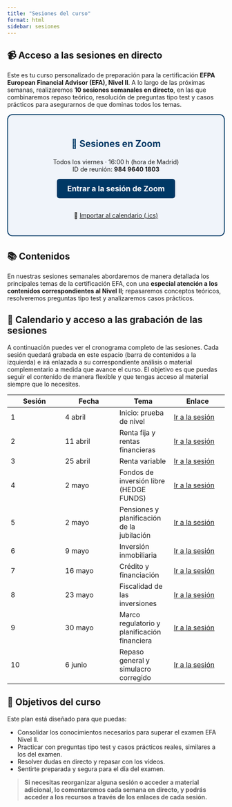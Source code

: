 ```yaml
---
title: "Sesiones del curso"
format: html
sidebar: sesiones
---
```


## 📹 Acceso a las sesiones en directo

Este es tu curso personalizado de preparación para la certificación **EFPA European Financial Advisor (EFA), Nivel II**. A lo largo de las próximas semanas, realizaremos **10 sesiones semanales en directo**, en las que combinaremos repaso teórico, resolución de preguntas tipo test y casos prácticos para asegurarnos de que dominas todos los temas.

::: {style="border: 2px solid #003865; border-radius: 12px; padding: 1.5rem; background-color: #f0f4fa; margin-bottom: 2rem; text-align: center;"}
<h2 style="color: #003865;">

🔗 Sesiones en Zoom

</h2>

<p style="font-size: 1.1rem;">

Todos los viernes · 16:00 h (hora de Madrid)<br> ID de reunión: <strong>984 9640 1803</strong>

</p>

<a href="https://zoom.us/j/98496401803" target="_blank" style="display: inline-block; padding: 0.75rem 1.5rem; background-color: #003865; color: white; border-radius: 6px; text-decoration: none; font-weight: bold; font-size: 1.1rem;">Entrar a la sesión de Zoom</a><br><br>

📅 <a href="https://zoom.us/meeting/tJwpfu-srjoiGtfFXcLoW3-lA_u3Akz5BhyA/ics?icsToken=DHkifrwfdWoZVkUNvQAALAAAAPFvz182p99SvarxGveoAj3JbbuWPy31aN4_JYr2DWAm7ooCsfb7dBUUXQnixDemQKwKCoQm82k4aYHv1DAwMDAwMQ&meetingMasterEventId=96sVN-aQQYy2i57MYEyhew" target="_blank">Importar al calendario (.ics)</a>
:::

## 📚 Contenidos

En nuestras sesiones semanales abordaremos de manera detallada los principales temas de la certificación EFA, con una **especial atención a los contenidos correspondientes al Nivel II**; repasaremos conceptos teóricos, resolveremos preguntas tipo test y analizaremos casos prácticos.

## 📅 Calendario y acceso a las grabación de las sesiones

A continuación puedes ver el cronograma completo de las sesiones. Cada sesión quedará grabada en este espacio (barra de contenidos a la izquierda) e irá enlazada a su correspondiente análisis o material complementario a medida que avance el curso. El objetivo es que puedas seguir el contenido de manera flexible y que tengas acceso al material siempre que lo necesites.

| Sesión | Fecha | Tema | Enlace |
|------------------|------------------|------------------|------------------|
| 1 | 4 abril | Inicio: prueba de nivel | [Ir a la sesión](sesion-01.qmd) |
| 2 | 11 abril | Renta fija y rentas financieras | [Ir a la sesión](sesion-02.qmd) |
| 3 | 25 abril | Renta variable | [Ir a la sesión](sesion-03.qmd) |
| 4 | 2 mayo | Fondos de inversión libre (HEDGE FUNDS) | [Ir a la sesión](sesion-04.qmd) |
| 5 | 2 mayo | Pensiones y planificación de la jubilación | [Ir a la sesión](sesion-05.qmd) |
| 6 | 9 mayo | Inversión inmobiliaria | [Ir a la sesión](sesion-06.qmd) |
| 7 | 16 mayo | Crédito y financiación | [Ir a la sesión](sesion-07.qmd) |
| 8 | 23 mayo | Fiscalidad de las inversiones | [Ir a la sesión](sesion-08.qmd) |
| 9 | 30 mayo | Marco regulatorio y planificación financiera | [Ir a la sesión](sesion-09.qmd) |
| 10 | 6 junio | Repaso general y simulacro corregido | [Ir a la sesión](sesion-10.qmd) |

## 🎯 Objetivos del curso

Este plan está diseñado para que puedas:

-   Consolidar los conocimientos necesarios para superar el examen EFA Nivel II.
-   Practicar con preguntas tipo test y casos prácticos reales, similares a los del examen.
-   Resolver dudas en directo y repasar con los vídeos.
-   Sentirte preparada y segura para el día del examen.

> **Si necesitas reorganizar alguna sesión o acceder a material adicional, lo comentaremos cada semana en directo, y podrás acceder a los recursos a través de los enlaces de cada sesión.**
